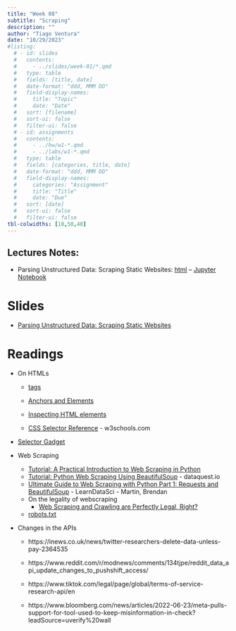 ```yaml
---
title: "Week 08"
subtitle: "Scraping"
description: ""
author: "Tiago Ventura"
date: "10/29/2023"
#listing:
  # - id: slides
  #   contents:
  #     - ../slides/week-01/*.qmd
  #   type: table
  #   fields: [title, date]
  #   date-format: "ddd, MMM DD"
  #   field-display-names:
  #     title: "Topic"
  #     date: "Date"
  #   sort: [filename]
  #   sort-ui: false
  #   filter-ui: false
  # - id: assignments
  #   contents:
  #     - ../hw/w1-*.qmd
  #     - ../labs/w1-*.qmd
  #   type: table
  #   fields: [categories, title, date]
  #   date-format: "ddd, MMM DD"
  #   field-display-names:
  #     categories: "Assignment"
  #     title: "Title"
  #     date: "Due"
  #   sort: [date]
  #   sort-ui: false
  #   filter-ui: false
tbl-colwidths: [10,50,40]
---
```



## Lectures Notes:

-   Parsing Unstructured Data: Scraping Static Websites: [html](/lecture_notes/week-08/_week-07_scraping_static.html) -- <a href="/lecture_notes/week-08/_week-07_scraping_static.ipynb" download> Jupyter Notebook </a>

# Slides

-   [Parsing Unstructured Data: Scraping Static Websites](/slides/week-8.html)

# Readings

-   On HTMLs

    -   [tags](https://betterprogramming.pub/understanding-html-basics-for-web-scraping-ae351ee0b3f9)

    -   [Anchors and Elements](https://www.semrush.com/blog/html-anchor/)

    -   [Inspecting HTML elements](https://storage.googleapis.com/lds-media/documents/css_selector_vs_xpath.mp4)

    -   [CSS Selector Reference](https://www.w3schools.com/cssref/css_selectors.asp) - w3schools.com

-   [Selector Gadget](https://selectorgadget.com/)

-   Web Scraping

    -   [Tutorial: A Practical Introduction to Web Scraping in Python](https://realpython.com/python-web-scraping-practical-introduction/)
    -   [Tutorial: Python Web Scraping Using BeautifulSoup](https://www.dataquest.io/blog/web-scraping-tutorial-python/) - dataquest.io
    -   [Ultimate Guide to Web Scraping with Python Part 1: Requests and BeautifulSoup](https://www.learndatasci.com/tutorials/ultimate-guide-web-scraping-w-python-requests-and-beautifulsoup/) - LearnDataSci - Martin, Brendan
    -   On the legality of webscraping
        -   [Web Scraping and Crawling are Perfectly Legal, Right?](https://benbernardblog.com/web-scraping-and-crawling-are-perfectly-legal-right/)
    -   [robots.txt](http://www.robotstxt.org/robotstxt.html)

-   Changes in the APIs

    -   https://inews.co.uk/news/twitter-researchers-delete-data-unless-pay-2364535

    -   https://www.reddit.com/r/modnews/comments/134tjpe/reddit_data_api_update_changes_to_pushshift_access/

    -   https://www.tiktok.com/legal/page/global/terms-of-service-research-api/en

    -   https://www.bloomberg.com/news/articles/2022-06-23/meta-pulls-support-for-tool-used-to-keep-misinformation-in-check?leadSource=uverify%20wall

<!-- https://www.varonis.com/blog/what-is-oauth -->

<!-- https://dl.acm.org/doi/pdf/10.1145/3290605.3300683 -->

<!-- https://dl.acm.org/doi/pdf/10.1145/3290605.3300683 -->

<!-- https://arxiv.org/abs/2203.10666 -->

